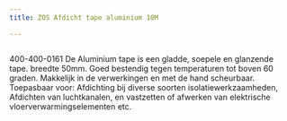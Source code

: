 ```yaml
---
title: ZOS Afdicht tape aluminium 10M

---
```



<Image src={imageProduct} width={imageProduct.width} alt="" />


400-400-0161
De Aluminium tape is een gladde, soepele en glanzende tape. breedte 50mm.
Goed bestendig tegen temperaturen tot boven 60 graden.
Makkelijk in de verwerkingen en met de hand scheurbaar.
Toepasbaar voor:
Afdichting bij diverse soorten isolatiewerkzaamheden, Afdichten van luchtkanalen,
en vastzetten of afwerken van elektrische vloerverwarmingselementen etc.

